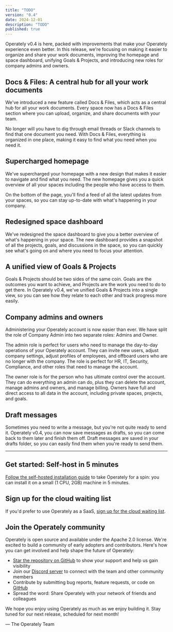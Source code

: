 ```yaml
---
title: "TODO"
version: "0.4"
date: 2024-12-01
description: "TODO"
published: true
---
```


Operately v0.4 is here, packed with improvements that make your Operately
experience even better. In this release, we're focusing on making it easier to
organize and share your work documents, improving the homepage and space
dashboard, unifying Goals & Projects, and introducing new roles for company
admins and owners.

## Docs & Files: A central hub for all your work documents

We've introduced a new feature called Docs & Files, which acts as a central hub
for all your work documents. Every space now has a Docs & Files section where
you can upload, organize, and share documents with your team.

No longer will you have to dig through email threads or Slack channels to find
that one document you need. With Docs & Files, everything is organized in one
place, making it easy to find what you need when you need it.

## Supercharged homepage

We've supercharged your homepage with a new design that makes it easier to
navigate and find what you need. The new homepage gives you a quick overview
of all your spaces including the people who have access to them.

On the bottom of the page, you'll find a feed of all the latest updates from
your spaces, so you can stay up-to-date with what's happening in your company.

## Redesigned space dashboard

We've redesigned the space dashboard to give you a better overview of what's
happening in your space. The new dashboard provides a snapshot of all the
projects, goals, and discussions in the space, so you can quickly see what's
going on and where you need to focus your attention.

## A unified view of Goals & Projects

Goals & Projects should be two sides of the same coin. Goals are the outcomes
you want to achieve, and Projects are the work you need to do to get there. In
Operately v0.4, we've unified Goals & Projects into a single view, so you can
see how they relate to each other and track progress more easily.

## Company admins and owners

Administering your Operately account is now easier than ever. We have split the
role of Company Admin into two separate roles: Admins and Owner.

The admin role is perfect for users who need to manage the day-to-day operations
of your Operately account. They can invite new users, adjust company settings,
adjust profiles of employees, and offboard users who are no longer with the company.
The role is perfect for HR, IT, Security, Compliance, and other roles that need
to manage the account.

The owner role is for the person who has ultimate control over the account. They
can do everything an admin can do, plus they can delete the account, manage admins
and owners, and manage billing. Owners have full and direct access to all data in
the account, including private spaces, projects, and goals.

## Draft messages

Sometimes you need to write a message, but you're not quite ready to send it.
Operately v0.4, you can now save messages as drafts, so you can come back to them
later and finish them off. Draft messages are saved in your drafts folder, so
you can easily find them when you're ready to send them.

---

## Get started: Self-host in 5 minutes

[Follow the self-hosted installation guide][install] to take Operately for
a spin: you can install it on a small (1 CPU, 2GB) machine
in 5 minutes.

## Sign up for the cloud waiting list

If you'd prefer to use Operately as a SaaS, [sign up for the cloud waiting list][waitlist].

## Join the Operately community

Operately is open source and available under the Apache 2.0 license.
We're excited to build a community of early adopters and contributors.
Here's how you can get involved and help shape the future of Operately:

- [Star the repository on GitHub][github] to show your support and help us gain visibility
- Join our [Discord server][discord] to connect with the team and other community members
- Contribute by submitting bug reports, feature requests, or code on [GitHub][github]
- Spread the word: Share Operately with your network of friends and colleagues

We hope you enjoy using Operately as much as we enjoy building it.
Stay tuned for our next release, scheduled for next month!

&mdash; The Operately Team

[install]: https://operately.com/install
[waitlist]: https://docs.google.com/forms/d/e/1FAIpQLSebV6j1nIvyjvyLptZ95mHXoj42XrnBmd5znVnUzU_6ATAJgw/viewform
[discord]: https://discord.com/invite/2ngnragJYV
[github]: https://github.com/operately/operately
